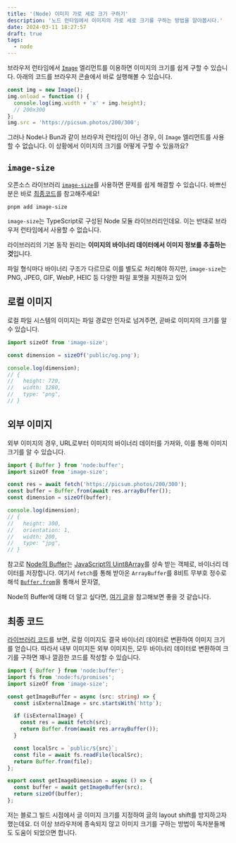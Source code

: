 ```yaml
---
title: '(Node) 이미지 가로 세로 크기 구하기'
description: '노드 런타임에서 이미지의 가로 세로 크기를 구하는 방법을 알아봅시다.'
date: 2024-03-11 18:27:57
draft: true
tags:
  - node
---
```


브라우저 런타임에서 [`Image`](https://developer.mozilla.org/en-US/docs/Web/API/HTMLImageElement/Image) 엘리먼트를 이용하면 이미지의 크기를 쉽게 구할 수 있습니다.
아래의 코드를 브라우저 콘솔에서 바로 실행해볼 수 있습니다.

```js
const img = new Image();
img.onload = function () {
  console.log(img.width + 'x' + img.height);
  // 200x300
};
img.src = 'https://picsum.photos/200/300';
```

그러나 Node나 Bun과 같이 브라우저 런타임이 아닌 경우, 이 `Image` 엘리먼트를 사용할 수 없습니다. 이 상황에서 이미지의 크기를 어떻게 구할 수 있을까요?

## `image-size`

오픈소스 라이브러리 [`image-size`](https://github.com/image-size/image-size)를 사용하면 문제를 쉽게 해결할 수 있습니다.
바쁘신 분은 바로 [최종코드](#최종-코드)를 참고해주세요!

```shell
pnpm add image-size
```

`image-size`는 TypeScript로 구성된 Node 모듈 라이브러리인데요.
이는 반대로 브라우저 런타임에서 사용할 수 없습니다.

라이브러리의 기본 동작 원리는 **이미지의 바이너리 데이터에서 이미지 정보를 추출하는 것**입니다.

파일 형식마다 바이너리 구조가 다르므로 이를 별도로 처리해야 하지만, `image-size`는 PNG, JPEG, GIF, WebP, HEIC 등 다양한 파일 포멧을 지원하고 있어

## 로컬 이미지

로컬 파일 시스템의 이미지는 파일 경로만 인자로 넘겨주면, 곧바로 이미지의 크기를 알 수 있습니다.

```ts
import sizeOf from 'image-size';

const dimension = sizeOf('public/og.png');

console.log(dimension);
// {
//   height: 720,
//   width: 1280,
//   type: "png",
// }
```

## 외부 이미지

외부 이미지의 경우, URL로부터 이미지의 바이너리 데이터를 가져와, 이를 통해 이미지 크기를 알 수 있습니다.

```ts {5}
import { Buffer } from 'node:buffer';
import sizeOf from 'image-size';

const res = await fetch('https://picsum.photos/200/300');
const buffer = Buffer.from(await res.arrayBuffer());
const dimension = sizeOf(buffer);

console.log(dimension);
// {
//   height: 300,
//   orientation: 1,
//   width: 200,
//   type: "jpg",
// }
```

참고로 [Node의 Buffer](https://nodejs.org/api/buffer.html#buffer)는 [JavaScript의 Uint8Array](https://developer.mozilla.org/ko/docs/Web/JavaScript/Reference/Global_Objects/Uint8Array)를 상속 받는 객체로, 바이너리 데이터를 저장합니다. 여기서 `fetch`를 통해 받아온 `ArrayBuffer`를 8비트 무부호 정수로 해석
[`Buffer.from`](https://nodejs.org/api/buffer.html#static-method-bufferfromarraybuffer-byteoffset-length)을 통해서 문자열,

Node의 Buffer에 대해 더 알고 싶다면, [여기 글](https://yceffort.kr/2021/10/understanding-of-nodejs-buffer)을 참고해보면 좋을 것 같습니다.

## 최종 코드

[라이브러리 코드](https://github.com/image-size/image-size/blob/9120bfb0b1dc0dab5456f22c94133b6fc3f5f0a4/lib/index.ts#L140-L141)를 보면, 로컬 이미지도 결국 바이너리 데이터로 변환하여 이미지 크기를 얻습니다. 따라서 내부 이미지든 외부 이미지든, 모두 바이너리 데이터로 변환하여 크기를 구하면 꽤나 깔끔한 코드를 작성할 수 있습니다.

```ts {18-21}
import { Buffer } from 'node:buffer';
import fs from 'node:fs/promises';
import sizeOf from 'image-size';

const getImageBuffer = async (src: string) => {
  const isExternalImage = src.startsWith('http');

  if (isExternalImage) {
    const res = await fetch(src);
    return Buffer.from(await res.arrayBuffer());
  }

  const localSrc = `public/${src}`;
  const file = await fs.readFile(localSrc);
  return Buffer.from(file);
};

export const getImageDimension = async () => {
  const buffer = await getImageBuffer(src);
  return sizeOf(buffer);
};
```

저는 블로그 빌드 시점에서 글 이미지 크기를 지정하여 글의 layout shift를 방지하고자 했는데요. 더 이상 브라우저에 종속되지 않고 이미지 크기를 구하는 방법이 독자분들께도 도움이 되었으면 합니다.
